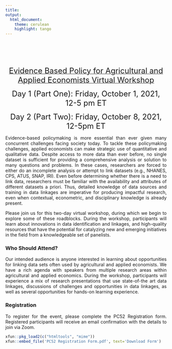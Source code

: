 ---
title: 
output:
  html_document:
    theme: cerulean
    highlight: tango
---
<br>
<style>
body {
text-align: justify}
</style>

<br>
<br>

<p align="center">
 <span style="text-decoration:underline"> <font size="5"> Evidence Based Policy for Agricultural and Applied Economists Virtual Workshop </font> </span>
</p>


<p align="center"><font size="5"> Day 1 (Part One): Friday, October 1, 2021, 12-5 pm ET </font> 
</p>


<p align="center"><font size="5"> Day 2 (Part Two): Friday, October 8, 2021, 12-5pm ET </font> 
</p>

Evidence-based policymaking is more essential than ever given many concurrent challenges facing society today. To tackle these policymaking challenges, applied economists can make strategic use of quantitative and qualitative data. Despite access to more data than ever before, no single dataset is sufficient for providing a comprehensive analysis or solution to many questions and problems. In these cases, researchers are forced to either do an incomplete analysis or attempt to link datasets (e.g., NHANES, CPS, ATUS, SNAP, IRI). Even before determining whether there is a need to link data, researchers must be familiar with the availability and attributes of different datasets a priori. Thus, detailed knowledge of data sources and training in data linkages are imperative for producing impactful research, even when contextual, econometric, and disciplinary knowledge is already present. 

Please join us for this two-day virtual workshop, during which we begin to explore some of these roadblocks. During the workshop, participants will learn about innovations in data identification and linkages, and high-quality resources that have the potential for catalyzing new and emerging initiatives in the field from a knowledgeable set of panelists. 

### Who Should Attend?

Our intended audience is anyone interested in learning about opportunities for linking data sets often used by agricultural and applied economists. We have a rich agenda with speakers from multiple research areas within agricultural and applied economics. During the workshop, participants will experience a mix of research presentations that use state-of-the art data linkages, discussions of challenges and opportunities in data linkages, as well as several opportunities for hands-on learning experience.

### Registration

To register for the event, please complete the PC52 Registration form. Registered participants will receive an email confirmation with the details to join via Zoom.

```{r echo=FALSE}
xfun::pkg_load2(c("htmltools", "mime"))
xfun::embed_file('PC52 Registration Form.pdf', text='Download Form')

```
